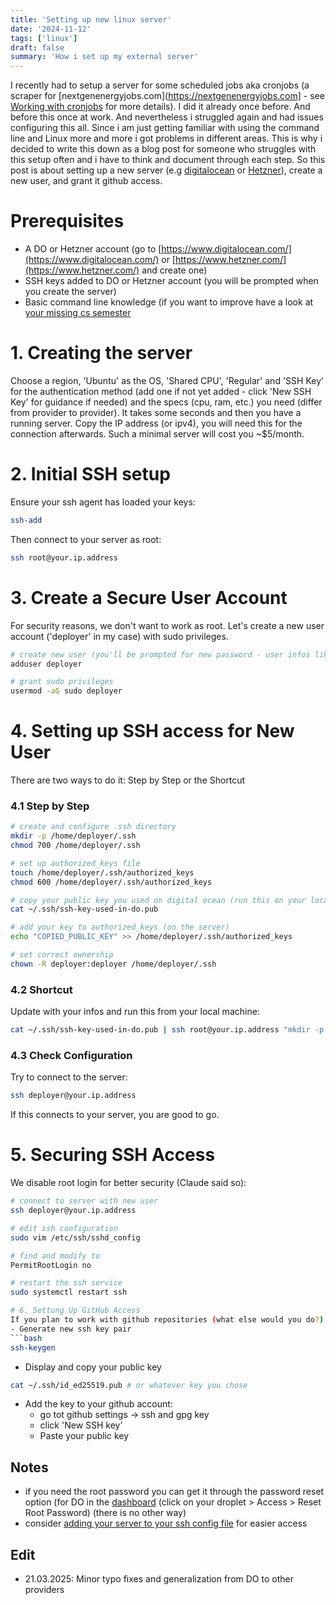```yaml
---
title: 'Setting up new linux server'
date: '2024-11-12'
tags: ['linux']
draft: false
summary: 'How i set up my external server'
---
```


I recently had to setup a server for some scheduled jobs aka cronjobs (a scraper for [nextgenenergyjobs.com](https://nextgenenergyjobs.com] - see [Working with cronjobs](https://www.michaelscheiwiller.com/blog/working-with-cronjobs) for more details). I did it already once before. And before this once at work. And nevertheless i struggled again and had issues configuring this all. Since i am just getting familiar with using the command line and Linux more and more i got problems in different areas. This is why i decided to write this down as a blog post for someone who struggles with this setup often and i have to think and document through each step. So this post is about setting up a new server (e.g [digitalocean](https://www.digitalocean.com/products/droplets) or [Hetzner](https://www.hetzner.com/cloud/)), create a new user, and grant it github access.

# Prerequisites

- A DO or Hetzner account (go to [https://www.digitalocean.com/](https://www.digitalocean.com/) or [https://www.hetzner.com/](https://www.hetzner.com/) and create one)
- SSH keys added to DO or Hetzner account (you will be prompted when you create the server)
- Basic command line knowledge (if you want to improve have a look at [your missing cs semester](https://missing.csail.mit.edu/)

# 1. Creating the server

Choose a region, 'Ubuntu' as the OS, 'Shared CPU', 'Regular' and 'SSH Key' for the authentication method (add one if not yet added - click 'New SSH Key' for guidance if needed) and the specs (cpu, ram, etc.) you need (differ from provider to provider). It takes some seconds and then you have a running server. Copy the IP address (or ipv4), you will need this for the connection afterwards. Such a minimal server will cost you ~$5/month.

# 2. Initial SSH setup

Ensure your ssh agent has loaded your keys:

```bash
ssh-add
```

Then connect to your server as root:

```bash
ssh root@your.ip.address
```

# 3. Create a Secure User Account

For security reasons, we don't want to work as root. Let's create a new user account ('deployer' in my case) with sudo privileges.

```bash
# create new user (you'll be prompted for new password - user infos like name, etc. can be left empty)
adduser deployer

# grant sudo privileges
usermod -aG sudo deployer
```

# 4. Setting up SSH access for New User

There are two ways to do it: Step by Step or the Shortcut

### 4.1 Step by Step

```bash
# create and configure .ssh directory
mkdir -p /home/deployer/.ssh
chmod 700 /home/deployer/.ssh

# set up authorized_keys file
touch /home/deployer/.ssh/authorized_keys
chmod 600 /home/deployer/.ssh/authorized_keys

# copy your public key you used on digital ocean (run this on your local machine)
cat ~/.ssh/ssh-key-used-in-do.pub

# add your key to authorized_keys (on the server)
echo "COPIED_PUBLIC_KEY" >> /home/deployer/.ssh/authorized_keys

# set correct ownership
chown -R deployer:deployer /home/deployer/.ssh
```

### 4.2 Shortcut

Update with your infos and run this from your local machine:

```bash
cat ~/.ssh/ssh-key-used-in-do.pub | ssh root@your.ip.address "mkdir -p /home/deployer/.ssh && cat >> /home/deployer/.ssh/authorized_keys && chown -R deployer:deployer /home/deployer/.ssh && chmod 700 /home/deployer/.ssh && chmod 600 /home/deployer/.ssh/authorized_keys"
```

### 4.3 Check Configuration

Try to connect to the server:

```bash
ssh deployer@your.ip.address
```

If this connects to your server, you are good to go.

# 5. Securing SSH Access

We disable root login for better security (Claude said so):

````bash
# connect to server with new user
ssh deployer@your.ip.address

# edit ssh configuration
sudo vim /etc/ssh/sshd_config

# find and modify to
PermitRootLogin no

# restart the ssh service
sudo systemctl restart ssh

# 6. Settung Up GitHub Access
If you plan to work with github repositories (what else would you do?), follow these steps:
- Generate new ssh key pair
```bash
ssh-keygen
````

- Display and copy your public key

```bash
cat ~/.ssh/id_ed25519.pub # or whatever key you chose
```

- Add the key to your github account:
  - go tot github settings -> ssh and gpg key
  - click 'New SSH key'
  - Paste your public key

## Notes

- if you need the root password you can get it through the password reset option (for DO in the [dashboard](https://cloud.digitalocean.com/droplets/) (click on your droplet > Access > Reset Root Password) (there is no other way)
- consider [adding your server to your ssh config file](https://www.digitalocean.com/community/tutorials/how-to-configure-the-ssh-known_hosts-file-on-a-vps) for easier access

## Edit

- 21.03.2025: Minor typo fixes and generalization from DO to other providers
